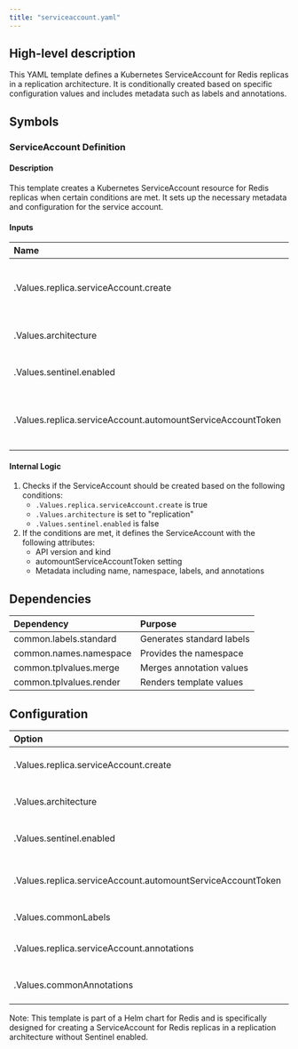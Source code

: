 ```yaml
---
title: "serviceaccount.yaml"
---
```


## High-level description
This YAML template defines a Kubernetes ServiceAccount for Redis replicas in a replication architecture. It is conditionally created based on specific configuration values and includes metadata such as labels and annotations.

## Symbols

### ServiceAccount Definition
#### Description
This template creates a Kubernetes ServiceAccount resource for Redis replicas when certain conditions are met. It sets up the necessary metadata and configuration for the service account.

#### Inputs
| Name | Type | Description |
|:-----|:-----|:------------|
| .Values.replica.serviceAccount.create | boolean | Determines if the ServiceAccount should be created |
| .Values.architecture | string | The Redis architecture type |
| .Values.sentinel.enabled | boolean | Indicates if Redis Sentinel is enabled |
| .Values.replica.serviceAccount.automountServiceAccountToken | boolean | Specifies whether to automount the service account token |

#### Internal Logic
1. Checks if the ServiceAccount should be created based on the following conditions:
   - `.Values.replica.serviceAccount.create` is true
   - `.Values.architecture` is set to "replication"
   - `.Values.sentinel.enabled` is false
2. If the conditions are met, it defines the ServiceAccount with the following attributes:
   - API version and kind
   - automountServiceAccountToken setting
   - Metadata including name, namespace, labels, and annotations

## Dependencies
| Dependency | Purpose |
|:-----------|:--------|
| common.labels.standard | Generates standard labels |
| common.names.namespace | Provides the namespace |
| common.tplvalues.merge | Merges annotation values |
| common.tplvalues.render | Renders template values |

## Configuration
| Option | Type | Default | Description |
|:-------|:-----|:--------|:------------|
| .Values.replica.serviceAccount.create | boolean | - | Whether to create the ServiceAccount |
| .Values.architecture | string | - | Redis architecture type |
| .Values.sentinel.enabled | boolean | - | Whether Redis Sentinel is enabled |
| .Values.replica.serviceAccount.automountServiceAccountToken | boolean | - | Whether to automount the service account token |
| .Values.commonLabels | object | - | Common labels to apply |
| .Values.replica.serviceAccount.annotations | object | - | Annotations for the ServiceAccount |
| .Values.commonAnnotations | object | - | Common annotations to apply |

Note: This template is part of a Helm chart for Redis and is specifically designed for creating a ServiceAccount for Redis replicas in a replication architecture without Sentinel enabled.